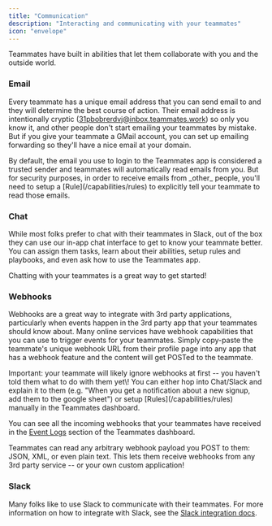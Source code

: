 ```yaml
---
title: "Communication"
description: "Interacting and communicating with your teammates"
icon: "envelope"
---
```


Teammates have built in abilities that let them collaborate with you and the outside world.

### Email

Every teammate has a unique email address that you can send email to and they will determine the best course of action. Their email address is intentionally cryptic (31pbobrerdvj@inbox.teammates.work) so only you know it, and other people don't start emailing your teammates by mistake. 
But if you give your teammate a GMail account, you can set up emailing forwarding so they'll have a nice email at your domain.

<Note>
By default, the email you use to login to the Teammates app is considered a trusted sender and teammates will automatically read emails from you. But for security purposes, in order to receive emails from _other_ people, you'll need to setup a [Rule](/capabilities/rules) to explicitly tell your teammate to read those emails.
</Note>

### Chat

While most folks prefer to chat with their teammates in Slack, out of the box they can use our in-app chat interface to get to know your teammate better. 
You can assign them tasks, learn about their abilities, setup rules and playbooks, and even ask how to use the Teammates app.

Chatting with your teammates is a great way to get started\!

### Webhooks

Webhooks are a great way to integrate with 3rd party applications, particularly when events happen in the 3rd party app that your teammates should know about. 
Many online services have webhook capabilities that you can use to trigger events for your teammates. Simply copy-paste the teammate's unique webhook URL from their profile page into any app that has a webhook feature and the content will get POSTed to the teammate.

<Note>
Important: your teammate will likely ignore webhooks at first -- you haven't told them what to do with them yet\! You can either hop into Chat/Slack and explain it to them (e.g. "When you get a notification about a new signup, add them to the google sheet") or setup [Rules](/capabilities/rules) manually in the Teammates dashboard.
</Note>

You can see all the incoming webhooks that your teammates have received in the [Event Logs](https://app.teammates.work/events) section of the Teammates dashboard.

<Tip>
Teammates can read any arbitrary webhook payload you POST to them: JSON, XML, or even plain text. This lets them receive webhooks from any 3rd party service -- or your own custom application!
</Tip>

### Slack

Many folks like to use Slack to communicate with their teammates. For more information on how to integrate with Slack, see the [Slack integration docs](/capabilities/slack).
